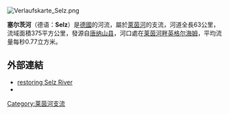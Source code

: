 [[Image:Verlaufskarte_Selz.png|right]]
{{coord|49|59|45|N|8|1|33|E|display=title}} 

'''塞尔茨河'''（德语：'''Selz'''）是[[德國|德國]]的河流，屬於[[萊茵河|萊茵河]]的支流，河道全長63公里，流域面積375平方公里，發源自[[唐纳山县|唐纳山县]]，河口處在[[莱茵河畔英格尔海姆|莱茵河畔英格尔海姆]]，平均流量每秒0.77立方米。

==外部連結==
* [http://www.clemson.edu/agbioeng/bio/kristin.htm restoring Selz River] {{Wayback|url=http://www.clemson.edu/agbioeng/bio/kristin.htm |date=20041221205706 }}
* {{PDF|1=[http://www.wasser.rlp.de/servlet/is/491/Selz.pdf?command=downloadContent&filename=Selz.pdf pathways along the Selz]|2=3.37 MB}}

{{Germany-geo-stub}}
[[Category:莱茵河支流|Category:莱茵河支流]]